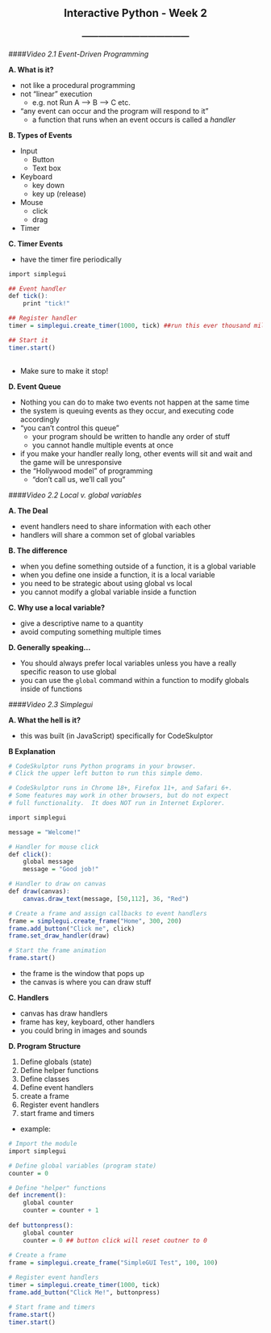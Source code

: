 <center> <h2>Interactive Python - Week 2</h2> </center>
<center> <h3>---------------------------------------</h3> </center>

####*Video 2.1 Event-Driven Programming*

**A. What is it?**

- not like a procedural programming
- not "linear" execution
    - e.g. not Run A --> B --> C etc.
- "any event can occur and the program will respond to it"
    - a function that runs when an event occurs is called a *handler*

**B. Types of Events**

- Input
    - Button
    - Text box
- Keyboard
    - key down
    - key up (release)
- Mouse
    - click
    - drag
- Timer

**C. Timer Events**

- have the timer fire periodically

```r

import simplegui

## Event handler
def tick():
    print "tick!"

## Register handler
timer = simplegui.create_timer(1000, tick) ##run this ever thousand milliseconds

## Start it
timer.start()
    
```

- Make sure to make it stop!

**D. Event Queue**

- Nothing you can do to make two events not happen at the same time
- the system is queuing events as they occur, and executing code accordingly
- "you can't control this queue"
    - your program should be written to handle any order of stuff
    - you cannot handle multiple events at once
- if you make your handler really long, other events will sit and wait and the game will be unresponsive
- the "Hollywood model" of programming
    - "don't call us, we'll call you"

####*Video 2.2 Local v. global variables*

**A. The Deal**

- event handlers need to share information with each other
- handlers will share a common set of global variables

**B. The difference**

- when you define something outside of a function, it is a global variable
- when you define one inside a function, it is a local variable
- you need to be strategic about using global vs local
- you cannot modify a global variable inside a function

**C. Why use a local variable?**

- give a descriptive name to a quantity
- avoid computing something multiple times

**D. Generally speaking...**

- You should always prefer local variables unless you have a really specific reason to use global
- you can use the ```global``` command within a function to modify globals inside of functions

####*Video 2.3 Simplegui*

**A. What the hell is it?**

- this was built (in JavaScript) specifically for CodeSkulptor

**B Explanation**

```r
# CodeSkulptor runs Python programs in your browser.
# Click the upper left button to run this simple demo.

# CodeSkulptor runs in Chrome 18+, Firefox 11+, and Safari 6+.
# Some features may work in other browsers, but do not expect
# full functionality.  It does NOT run in Internet Explorer.

import simplegui

message = "Welcome!"

# Handler for mouse click
def click():
    global message
    message = "Good job!"

# Handler to draw on canvas
def draw(canvas):
    canvas.draw_text(message, [50,112], 36, "Red")

# Create a frame and assign callbacks to event handlers
frame = simplegui.create_frame("Home", 300, 200)
frame.add_button("Click me", click)
frame.set_draw_handler(draw)

# Start the frame animation
frame.start()
```

- the frame is the window that pops up
- the canvas is where you can draw stuff

**C. Handlers**

- canvas has draw handlers
- frame has key, keyboard, other handlers
- you could bring in images and sounds

**D. Program Structure**

1. Define globals (state)
2. Define helper functions
3. Define classes
4. Define event handlers
5. create a frame
6. Register event handlers
7. start frame and timers
- example:

```r
# Import the module
import simplegui

# Define global variables (program state)
counter = 0

# Define "helper" functions
def increment():
    global counter
    counter = counter + 1
    
def buttonpress():
    global counter
    counter = 0 ## button click will reset coutner to 0
    
# Create a frame
frame = simplegui.create_frame("SimpleGUI Test", 100, 100)

# Register event handlers
timer = simplegui.create_timer(1000, tick)
frame.add_button("Click Me!", buttonpress)

# Start frame and timers
frame.start()
timer.start()

```



